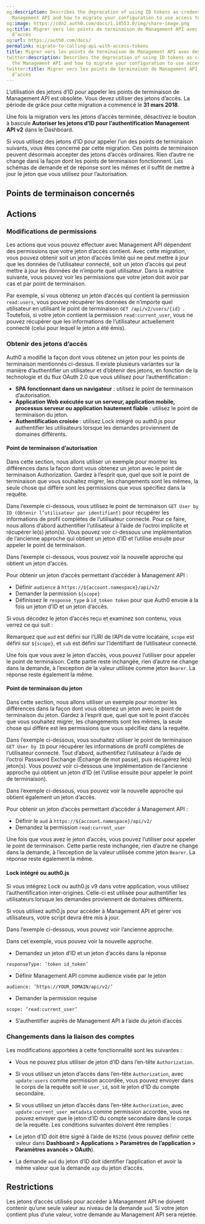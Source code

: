 ```yaml
---
og:description: Describes the deprecation of using ID tokens as credentials for the
  Management API and how to migrate your configuration to use access tokens.
og:image: https://cdn2.auth0.com/docs/1.14553.0/img/share-image.png
og:title: Migrer vers les points de terminaison de Management API avec des jetons
  d’accès
og:url: https://auth0.com/docs/
permalink: migrate-to-calling-api-with-access-tokens
title: Migrer vers les points de terminaison de Management API avec des jetons d’accès
twitter:description: Describes the deprecation of using ID tokens as credentials for
  the Management API and how to migrate your configuration to use access tokens.
twitter:title: Migrer vers les points de terminaison de Management API avec des jetons
  d’accès
---
```


L’utilisation des jetons d’ID pour appeler les points de terminaison de Management API est obsolète. Vous devez utiliser des jetons d’accès. La période de grâce pour cette migration a commencé le **31 mars 2018**.

Une fois la migration vers les jetons d’accès terminée, désactivez le bouton à bascule **Autoriser les jetons d’ID pour l’authentification Management API v2** dans le Dashboard.

Si vous utilisez des jetons d’ID pour appeler l’un des points de terminaison suivants, vous êtes concerné par cette migration. Ces points de terminaison peuvent désormais accepter des jetons d’accès ordinaires. Rien d’autre ne change dans la façon dont les points de terminaison fonctionnent. Les schémas de demande et de réponse sont les mêmes et il suffit de mettre à jour le jeton que vous utilisez pour l’autorisation.

## Points de terminaison concernés



## Actions

### Modifications de permissions

Les actions que vous pouvez effectuer avec Management API dépendent des permissions que votre jeton d’accès contient. Avec cette migration, vous pouvez obtenir soit un jeton d’accès limité qui ne peut mettre à jour que les données de l’utilisateur connecté, soit un jeton d’accès qui peut mettre à jour les données de n’importe quel utilisateur. Dans la matrice suivante, vous pouvez voir les permissions que votre jeton doit avoir par cas et par point de terminaison.

Par exemple, si vous obtenez un jeton d’accès qui contient la permission `read:users`, vous pouvez récupérer les données de n’importe quel utilisateur en utilisant le point de terminaison `GET /api/v2/users/{id} `. Toutefois, si votre jeton contient la permission `read:current_user`, vous ne pouvez récupérer que les informations de l’utilisateur actuellement connecté (celui pour lequel le jeton a été émis).



### Obtenir des jetons d’accès

Auth0 a modifié la façon dont vous obtenez un jeton pour les points de terminaison mentionnés ci-dessus. Il existe plusieurs variantes sur la manière d’authentifier un utilisateur et d’obtenir des jetons, en fonction de la technologie et du flux OAuth 2.0 que vous utilisez pour l’authentification :

* **SPA fonctionnant dans un navigateur** : utilisez le point de terminaison d’autorisation.
* **Application Web exécutée sur un serveur, application mobile, processus serveur ou application hautement fiable** : utilisez le point de terminaison du jeton.
* **Authentification croisée** : utilisez Lock intégré ou auth0.js pour authentifier les utilisateurs lorsque les demandes proviennent de domaines différents.

#### Point de terminaison d’autorisation

Dans cette section, nous allons utiliser un exemple pour montrer les différences dans la façon dont vous obtenez un jeton avec le point de terminaison Authorization. Gardez à l’esprit que, quel que soit le point de terminaison que vous souhaitez migrer, les changements sont les mêmes, la seule chose qui diffère sont les permissions que vous spécifiez dans la requête.

Dans l’exemple ci-dessous, vous utilisez le point de terminaison `GET User by ID (Obtenir l’utilisateur par identifiant)` pour récupérer les informations de profil complètes de l’utilisateur connecté. Pour ce faire, nous allons d’abord authentifier l’utilisateur à l’aide de l’octroi implicite et récupérer le(s) jeton(s). Vous pouvez voir ci-dessous une implémentation de l’ancienne approche qui obtient un jeton d’ID et l’utilise ensuite pour appeler le point de terminaison.



Dans l’exemple ci-dessous, vous pouvez voir la nouvelle approche qui obtient un jeton d’accès.



Pour obtenir un jeton d’accès permettant d’accéder à Management API :

* Définir `audience` à `https://${account.namespace}/api/v2/`
* Demander la permission `${scope}`
* Définissez le `response_type` à `id_token token` pour que Auth0 envoie à la fois un jeton d’ID et un jeton d’accès.

Si vous décodez le jeton d’accès reçu et examinez son contenu, vous verrez ce qui suit :



Remarquez que `aud` est défini sur l’URI de l’API de votre locataire, `scope` est défini sur `${scope}`, et `sub` est défini sur l’identifiant de l’utilisateur connecté.

Une fois que vous avez le jeton d’accès, vous pouvez l’utiliser pour appeler le point de terminaison. Cette partie reste inchangée, rien d’autre ne change dans la demande, à l’exception de la valeur utilisée comme jeton `Bearer`. La réponse reste également la même.

#### Point de terminaison du jeton

Dans cette section, nous allons utiliser un exemple pour montrer les différences dans la façon dont vous obtenez un jeton avec le point de terminaison du jeton. Gardez à l’esprit que, quel que soit le point d’accès que vous souhaitez migrer, les changements sont les mêmes, la seule chose qui diffère est les permissions que vous spécifiez dans la requête.

Dans l’exemple ci-dessous, vous souhaitez utiliser le point de terminaison `GET User by ID` pour récupérer les informations de profil complètes de l’utilisateur connecté. Tout d’abord, authentifiez l’utilisateur à l’aide de l’octroi Password Exchange (Échange de mot passe), puis récupérez le(s) jeton(s). Vous pouvez voir ci-dessous une implémentation de l’ancienne approche qui obtient un jeton d’ID (et l’utilise ensuite pour appeler le point de terminaison).



Dans l’exemple ci-dessous, vous pouvez voir la nouvelle approche qui obtient également un jeton d’accès.



Pour obtenir un jeton d’accès permettant d’accéder à Management API :

* Définir le `aud` à `https://${account.namespace}/api/v2/`
* Demandez la permission `read:current_user`

Une fois que vous avez le jeton d’accès, vous pouvez l’utiliser pour appeler le point de terminaison. Cette partie reste inchangée, rien d’autre ne change dans la demande, à l’exception de la valeur utilisée comme jeton `Bearer`. La réponse reste également la même.

#### Lock intégré ou auth0.js

Si vous intégrez Lock ou auth0.js v9 dans votre application, vous utilisez l’authentification inter-origines. Celle-ci est utilisée pour authentifier les utilisateurs lorsque les demandes proviennent de domaines différents.

Si vous utilisez auth0.js pour accéder à Management API et gérer vos utilisateurs, votre script devra être mis à jour.

Dans l’exemple ci-dessous, vous pouvez voir l’ancienne approche.



Dans cet exemple, vous pouvez voir la nouvelle approche.



* Demandez un jeton d’ID et un jeton d’accès dans la réponse

`responseType: ’token id_token’`
* Définir Management API comme audience visée par le jeton

`audience: ’https://YOUR_DOMAIN/api/v2/’`
* Demander la permission requise

`scope: ’read:current_user’`
* S’authentifier auprès de Management API à l’aide du jeton d’accès

### Changements dans la liaison des comptes

Les modifications apportées à cette fonctionnalité sont les suivantes :

* Vous ne pouvez plus utiliser de jeton d’ID dans l’en-tête `Authorization`.
* Si vous utilisez un jeton d’accès dans l’en-tête `Authorization`, avec `update:users` comme permission accordée, vous pouvez envoyer dans le corps de la requête soit le `user_id`, soit le jeton d’ID du compte secondaire.
* Si vous utilisez un jeton d’accès dans l’en-tête `Authorization`, avec `update:current_user_metadata` comme permission accordée, vous ne pouvez envoyer que le jeton d’ID du compte secondaire dans le corps de la requête. Les conditions suivantes doivent être remplies :

* Le jeton d’ID doit être signé à l’aide de `RS256` (vous pouvez définir cette valeur dans **Dashboard > Applications > Paramètres de l’application > Paramètres avancés > OAuth**).
* La demande `aud` du jeton d’ID doit identifier l’application et avoir la même valeur que la demande `azp` du jeton d’accès.

## Restrictions

Les jetons d’accès utilisés pour accéder à Management API ne doivent contenir qu’une seule valeur au niveau de la demande `aud`. Si votre jeton contient plus d’une valeur, votre demande au Management API sera rejetée.